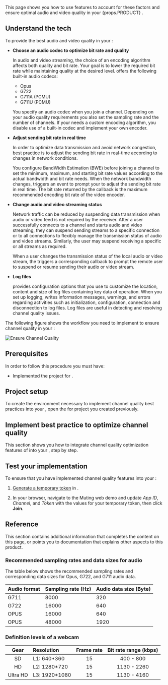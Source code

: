 
<Introduction />

This page shows you how to use <Vpd k="SDK"/> features to account for these factors and ensure optimal audio and video quality in your {props.PRODUCT} <Vpl k="CLIENT" />.

## Understand the tech

To provide the best audio and video quality in your <Vpl k="CLIENT"/>:

- **Choose an audio codec to optimize bit rate and quality**

  In audio and video streaming, the choice of an encoding algorithm affects both quality and bit rate. Your goal is to lower the required bit rate while maintaining quality at the desired level. <Vpd k="SDK" /> offers the following built-in audio codecs:

  - Opus
  - G722
  - G711A (PCMU) 
  - G711U (PCMU) 

  You specify an audio codec when you join a channel. Depending on your audio quality requirements you also set the sampling rate and the number of channels. If your <Vpl k="CLIENT"/> needs a custom encoding algorithm, you disable use of a built-in codec and implement your own encoder. 

- **Adjust sending bit rate in real time**

  In order to optimize data transmission and avoid network congestion, best practice is to adjust the sending bit rate in real-time according to changes in network conditions.

  You configure BandWidth Estimation (BWE) before joining a channel to set the minimum, maximum, and starting bit rate values according to the actual bandwidth and bit rate needs. When the network bandwidth changes, <Vpd k="SDK"/> triggers an event to prompt your <Vpl k="CLIENT"/> to adjust the sending bit rate in real time. The bit rate returned by the callback is the maximum recommended encoding bit rate of the video encoder.

- **Change audio and video streaming status**

  Network traffic can be reduced by suspending data transmission when audio or video feed is not required by the receiver. After a user successfully connects to a channel and starts audio and video streaming, they can suspend sending streams to a specific connection or to all connections to flexibly manage the transmission status of audio and video streams. Similarly, the user may suspend receiving a specific or all streams as required.

  When a user changes the transmission status of the local audio or video stream, the <Vpd k="SDK"/> triggers a corresponding callback to prompt the remote user to suspend or resume sending their audio or video stream.

- **Log files** 

  <Vpd k="SDK"/> provides configuration options that you use to customize the location, content and size of log files containing key data of <Vpd k="SDK"/> operation. When you set up logging, <Vpd k="SDK"/> writes information messages, warnings, and errors regarding activities such as initialization, configuration, connection and disconnection to log files. Log files are useful in detecting and resolving channel quality issues.

The following figure shows the workflow you need to implement to ensure channel quality in your <Vpl k="CLIENT"/>:

![Ensure Channel Quality](/images/iot/iot-channel-quality.svg)

## Prerequisites

In order to follow this procedure you must have:

* Implemented the [<Vg k="GET_STARTED"/>](../get-started/get-started-sdk) project for <Vpd k="NAME"/>.

<Prerequisites/>

## Project setup

To create the environment necessary to implement channel quality best practices into your <Vpl k="CLIENT" />, open the [<Vg k="GET_STARTED"/>](../get-started/get-started-sdk) for <Vpd k="NAME"/> project you created previously.

<ProjectSetup />

## Implement best practice to optimize channel quality

This section shows you how to integrate channel quality optimization features of <Vpd k="SDK" /> into your <Vpl k="CLIENT" />, step by step.

<ProjectImplement />

## Test your implementation

To ensure that you have implemented channel quality features into your <Vpl k="CLIENT" />:

1. [Generate a temporary token](../reference/manage-agora-account#generate-a-temporary-token) in <Vg k="CONSOLE" /> .

2. In your browser, navigate to the <Link target="_blank" to="https://webdemo.agora.io/basicMute/index.html"><Vg k="COMPANY" /> Muting web demo</Link> and update _App ID_, _Channel_, and _Token_ with the values for your temporary token, then click **Join**.

<ProjectTest />

## Reference

This section contains additional information that completes the content on this page, or points you to documentation that explains other aspects to this product.

### Recommended sampling rates and data sizes for audio

The table below shows the recommended sampling rates and corresponding data sizes for Opus, G722, and G711 audio data.

| Audio format | Sampling rate (Hz) | Audio data size (Byte) |
|------|------|-------|
| G711 | 8000 | 320 |
| G722 | 16000 | 640 |
| OPUS | 16000 | 640 |
| OPUS | 48000 | 1920 |

### Definition levels of a webcam

| Gear	| Resolution	| Frame rate	| Bit rate range (kbps) | 
|:---:|:---|:-:|:---:|
| SD	| L1: 640*360	| 15 | 400 - 800 |
| HD	| L2: 1280*720	| 15	| 1130 - 2260 | 
| Ultra HD	| L3: 1920*1080	| 15	| 1130 - 4160 | 

<Reference />